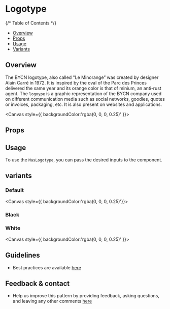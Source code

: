 
<Meta of={LogotypeStories} />

# Logotype

{/* Table of Contents */}

- [Overview](#overview)
- [Props](#props)
- [Usage](#usage)
- [Variants](#variants)

## Overview
The BYCN logotype, also called "Le Minorange” was created by designer Alain Carré in 1972. It is inspired by the oval of the Parc des Princes delivered the same year and its orange color is that of minium, an anti-rust agent.
The `logoype` is a graphic representation of the BYCN company used on different communication media such as social networks, goodies, quotes or invoices, packaging, etc. It is also present on websites and applications.


 <Canvas style={{ backgroundColor:'rgba(0, 0, 0, 0.25)' }}>
  <Story of={LogotypeStories.Default} />
</Canvas>


## Props

<Controls />


## Usage
To use the `MasLogotype`, you can pass the desired inputs to the component.

## variants

### Default
<Canvas style={{ backgroundColor:'rgba(0, 0, 0, 0.25)'}}>
<Story of={LogotypeStories.DefaultLogotype} />
</Canvas>

### Black
<Canvas >
  <Story  of={LogotypeStories.BlackLogotype} />
</Canvas>

### White
<Canvas style={{ backgroundColor:'rgba(0, 0, 0, 0.25)' }}>
  <Story of={LogotypeStories.WhiteLogotype} />
</Canvas>


## Guidelines

- Best practices are available [here](https://zeroheight.com/9b39bb2a0/p/16f514-logotype/b/8647f6)

## Feedback & contact

- Help us improve this pattern by providing feedback, asking questions, and leaving any other comments [here](https://github.com/bouygues-construction/design-system-bycn/issues/new)

